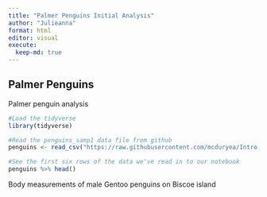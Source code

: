 ```yaml
---
title: "Palmer Penguins Initial Analysis"
author: "Julieanna"
format: html
editor: visual
execute:
  keep-md: true
---
```


## Palmer Penguins

Palmer penguin analysis

```r
#Load the tidyverse
library(tidyverse)

#Read the penguins_samp1 data file from github
penguins <- read_csv("https://raw.githubusercontent.com/mcduryea/Intro-to-Bioinformatics/main/data/penguins_samp1.csv")

#See the first six rows of the data we've read in to our notebook
penguins %>% head()
```

Body measurements of male Gentoo penguins on Biscoe island
